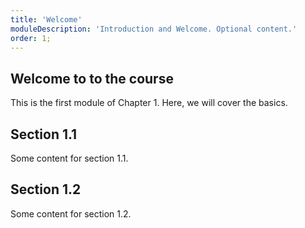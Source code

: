 ```yaml
---
title: 'Welcome'
moduleDescription: 'Introduction and Welcome. Optional content.'
order: 1;
---
```


## Welcome to to the course

This is the first module of Chapter 1. Here, we will cover the basics.

## Section 1.1

Some content for section 1.1.

## Section 1.2

Some content for section 1.2.
